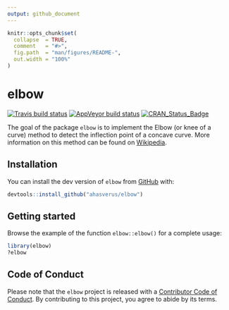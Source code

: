 ```yaml
---
output: github_document
---
```


<!-- README.md is generated from README.Rmd. Please edit that file -->

```r
knitr::opts_chunk$set(
  collapse  = TRUE,
  comment   = "#>",
  fig.path  = "man/figures/README-",
  out.width = "100%"
)
```

# elbow

<!-- badges: start -->
[![Travis build status](https://travis-ci.com/ahasverus/elbow.svg?branch=master)](https://travis-ci.com/ahasverus/elbow)
[![AppVeyor build status](https://ci.appveyor.com/api/projects/status/github/ahasverus/elbow?branch=master&svg=true)](https://ci.appveyor.com/project/ahasverus/elbow)
[![CRAN\_Status\_Badge](https://www.r-pkg.org/badges/version/elbow)](https://cran.r-project.org/package=elbow)
<!-- badges: end -->

The goal of the package `elbow` is to implement the Elbow (or knee of a curve)
method to detect the inflection point of a concave curve. More information on
this method can be found on [Wikipedia](https://en.wikipedia.org/wiki/Elbow_method_(clustering)).

## Installation

You can install the dev version of `elbow` from [GitHub](https://github.com/ahasverus/elbow) with:

```r
devtools::install_github("ahasverus/elbow")
```

## Getting started

Browse the example of the function `elbow::elbow()` for a complete usage:

```r
library(elbow)
?elbow
```

## Code of Conduct

Please note that the `elbow` project is released with a
[Contributor Code of Conduct](https://contributor-covenant.org/version/2/0/CODE_OF_CONDUCT.html).
By contributing to this project, you agree to abide by its terms.
